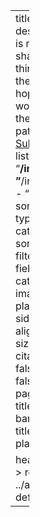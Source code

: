 ---
title: "Blog Posts"
description: |
  This is my blog where I share the stupid things I've done in the<br>
  hope that you won't have to tread the same sorry path.<br>
  [Subscribe via RSS](/blog/index.xml)
listing: 
  contents: 
    - "**/index.qmd"
    - "**/index.markdown"
    - "**/index.md"
  sort: "date desc"
  type: default
  categories: false
  sort-ui: false
  filter-ui: false
  fields: [title, author, categories, date, image]
  image-placeholder: sidebar.jpg
  image-align: right
  page-size: 6
  feed: true
citation: false
toc: false
comments: false
format: 
  html: 
    page-layout: full
title-block-banner: "#FFFFFF"
title-block-style: plain

header-includes: >
  <link rel="stylesheet" href="../assets/listing-default.css">
resources:
  - ../assets/listing-default.css 
---